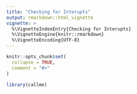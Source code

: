 ```yaml
---
title: "Checking for Interupts"
output: rmarkdown::html_vignette
vignette: >
  %\VignetteIndexEntry{Checking for Interupts}
  %\VignetteEngine{knitr::rmarkdown}
  %\VignetteEncoding{UTF-8}
---
```


```r
knitr::opts_chunk$set(
  collapse = TRUE,
  comment = "#>"
)
```

```r
library(callme)
```
